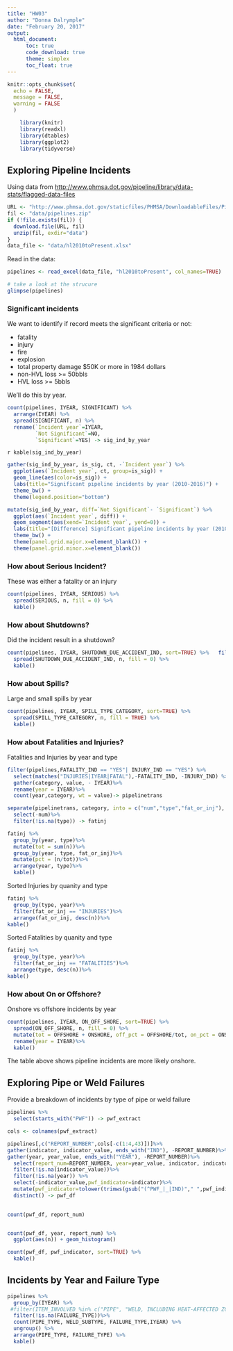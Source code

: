 ---
title: "HW03"
author: "Donna Dalrymple"
date: "February 20, 2017"
output: 
  html_document:
      toc: true
      code_download: true
      theme: simplex
      toc_float: true
---

```{r setup, include=FALSE}
knitr::opts_chunk$set(
  echo = FALSE,
  message = FALSE,
  warning = FALSE
  )
```

```{r libraries_we_need}
    library(knitr)
    library(readxl)
    library(dtables)
    library(ggplot2)
    library(tidyverse)
 ```
 
## Exploring Pipeline Incidents

Using data from <http://www.phmsa.dot.gov/pipeline/library/data-stats/flagged-data-files>
 
 ```{r get_data}
 URL <- "http://www.phmsa.dot.gov/staticfiles/PHMSA/DownloadableFiles/Pipeline/PHMSA_Pipeline_Safety_Flagged_Incidents.zip"
 fil <- "data/pipelines.zip"
 if (!file.exists(fil)) {
   download.file(URL, fil)
   unzip(fil, exdir="data")
 }
 data_file <- "data/hl2010toPresent.xlsx"
```
 
 Read in the data:
 
 ```{r load_data}
 pipelines <- read_excel(data_file, "hl2010toPresent", col_names=TRUE)
 ```
 
 ```{r eda, eval=FALSE, echo=FALSE}
 # take a look at the strucure
 glimpse(pipelines)
 ```
 
### Significant incidents

We want to identify if record meets the significant criteria or not:

- fatality
- injury
- fire
- explosion
- total property damage $50K or more in 1984 dollars
- non-HVL loss >= 50bbls
- HVL loss >= 5bbls

We'll do this by year.

```{r signigicant_incidents}
count(pipelines, IYEAR, SIGNIFICANT) %>% 
  arrange(IYEAR) %>% 
  spread(SIGNIFICANT, n) %>% 
  rename(`Incident year`=IYEAR,
         `Not Significant`=NO, 
         `Significant`=YES) -> sig_ind_by_year
```


`r kable(sig_ind_by_year)`

```{r sig_ind_plot}
gather(sig_ind_by_year, is_sig, ct, -`Incident year`) %>% 
  ggplot(aes(`Incident year`, ct, group=is_sig)) +
  geom_line(aes(color=is_sig)) +
  labs(title="Significant pipeline incidents by year (2010-2016)") +
  theme_bw() +
  theme(legend.position="bottom")
```

```{r sig_ind_plot_diff, fig.height=2}
mutate(sig_ind_by_year, diff=`Not Significant`- `Significant`) %>%
  ggplot(aes(`Incident year`, diff)) +
  geom_segment(aes(xend=`Incident year`, yend=0)) +
  labs(title="[Difference] Significant pipeline incidents by year (2010-2016)") +
  theme_bw() +
  theme(panel.grid.major.x=element_blank()) +
  theme(panel.grid.minor.x=element_blank())
```

### How about Serious Incident?
  These was either a fatality or an injury

```{r serious}
count(pipelines, IYEAR, SERIOUS) %>% 
  spread(SERIOUS, n, fill = 0) %>% 
  kable()
```

### How about Shutdowns?
Did the incident result in a shutdown?
```{r shutdown}
count(pipelines, IYEAR, SHUTDOWN_DUE_ACCIDENT_IND, sort=TRUE) %>%   filter(!is.na(SHUTDOWN_DUE_ACCIDENT_IND)) %>% 
  spread(SHUTDOWN_DUE_ACCIDENT_IND, n, fill = 0) %>% 
  kable()
```

### How about Spills?
Large and small spills by year

```{r spills}
count(pipelines, IYEAR, SPILL_TYPE_CATEGORY, sort=TRUE) %>% 
  spread(SPILL_TYPE_CATEGORY, n, fill = TRUE) %>% 
  kable()
```

### How about Fatalities and Injuries?
Fatalities and Injuries by year and type

```{r progress}
filter(pipelines,FATALITY_IND == "YES"| INJURY_IND == "YES") %>%
  select(matches("INJURIES|IYEAR|FATAL"),-FATALITY_IND, -INJURY_IND) %>%
  gather(category, value, - IYEAR)%>%
  rename(year = IYEAR)%>%
  count(year,category, wt = value)-> pipelinetrans

separate(pipelinetrans, category, into = c("num","type","fat_or_inj"), sep = "_", fill ="left") %>%
  select(-num)%>%
  filter(!is.na(type)) -> fatinj

fatinj %>%
  group_by(year, type)%>%
  mutate(tot = sum(n))%>%
  group_by(year, type, fat_or_inj)%>%
  mutate(pct = (n/tot))%>%
  arrange(year, type)%>%
  kable()
```

Sorted Injuries 
by quanity and type
```{r injuries}
fatinj %>%
  group_by(type, year)%>%
  filter(fat_or_inj == "INJURIES")%>%
  arrange(fat_or_inj, desc(n))%>%
kable()

```


Sorted Fatalities
by quanity and type
```{r fatalities}
fatinj %>%
  group_by(type, year)%>%
  filter(fat_or_inj == "FATALITIES")%>%
  arrange(type, desc(n))%>%
kable()

```


### How about On or Offshore?
Onshore vs offshore incidents by year

```{r locale}
count(pipelines, IYEAR, ON_OFF_SHORE, sort=TRUE) %>% 
  spread(ON_OFF_SHORE, n, fill = 0) %>% 
  mutate(tot = OFFSHORE + ONSHORE, off_pct = OFFSHORE/tot, on_pct = ONSHORE/tot  )%>%
  rename(year = IYEAR)%>%
  kable()
```

The table above shows pipeline incidents are more likely onshore.


## Exploring Pipe or Weld Failures

Provide a breakdown of incidents by type of pipe or weld failure 

```{r pipe_or_weld_failures}

pipelines %>%
  select(starts_with("PWF")) -> pwf_extract

cols <- colnames(pwf_extract)

pipelines[,c("REPORT_NUMBER",cols[-c(1:4,43)])]%>%
gather(indicator, indicator_value, ends_with("IND"), -REPORT_NUMBER)%>%
gather(year, year_value, ends_with("YEAR"), -REPORT_NUMBER)%>%
  select(report_num=REPORT_NUMBER, year=year_value, indicator, indicator_value) %>%
  filter(!is.na(indicator_value))%>%
  filter(!is.na(year)) %>%
  select(-indicator_value,pwf_indicator=indicator)%>%
  mutate(pwf_indicator=tolower(trimws(gsub("(^PWF_|_|IND)"," ",pwf_indicator)))) %>%
  distinct() -> pwf_df  
  

count(pwf_df, report_num) 


count(pwf_df, year, report_num) %>%
  ggplot(aes(n)) + geom_histogram()

count(pwf_df, pwf_indicator, sort=TRUE) %>%
  kable()
```

## Incidents by Year and Failure Type

```{r year and combined type}
pipelines %>% 
  group_by(IYEAR) %>%
 #filter(ITEM_INVOLVED %in% c("PIPE", "WELD, INCLUDING HEAT-AFFECTED ZONE")) %>%
  filter(!is.na(FAILURE_TYPE))%>%
  count(PIPE_TYPE, WELD_SUBTYPE, FAILURE_TYPE,IYEAR) %>%
  ungroup() %>%
  arrange(PIPE_TYPE, FAILURE_TYPE) %>%
  kable()

```
